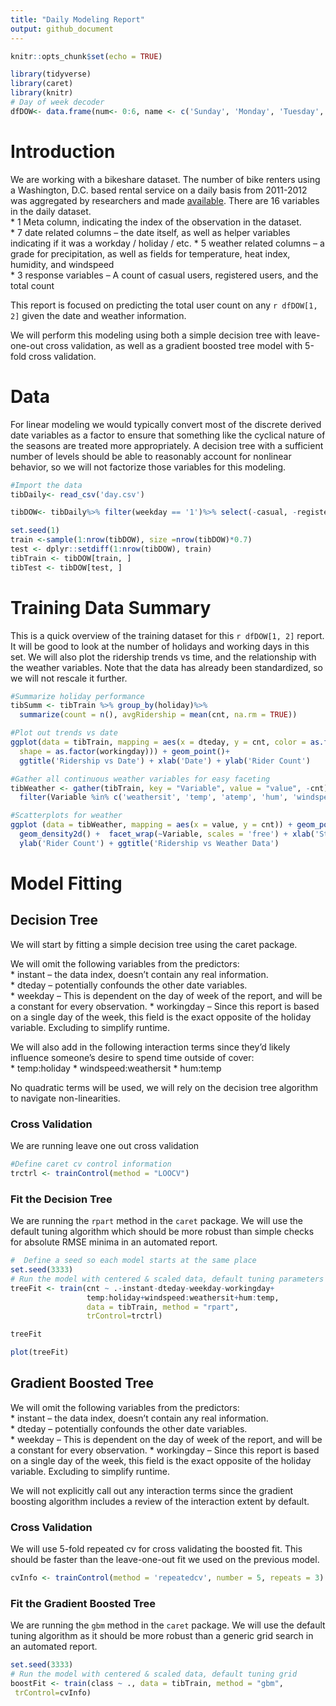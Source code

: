 ```yaml
---
title: "Daily Modeling Report"
output: github_document
---
```


```r
knitr::opts_chunk$set(echo = TRUE)
```
```r
library(tidyverse)
library(caret)  
library(knitr)
# Day of week decoder
dfDOW<- data.frame(num<- 0:6, name <- c('Sunday', 'Monday', 'Tuesday', 'Wednesday', 'Thursday', 'Friday', 'Saturday'))
```
# Introduction 

We are working with a bikeshare dataset.  The number of bike renters using a Washington, D.C. based rental service on a daily basis from 2011-2012 was aggregated by researchers and made [available](https://archive.ics.uci.edu/ml/datasets/Bike+Sharing+Dataset).  There are 16 variables in the daily dataset.  
* 1 Meta column, indicating the index of the observation in the dataset.  
* 7 date related columns -- the date itself, as well as helper variables indicating if it was a workday / holiday / etc.
* 5 weather related columns -- a grade for precipitation, as well as fields for temperature, heat index, humidity, and windspeed  
* 3 response variables -- A count of casual users, registered users, and the total count  

This report is focused on predicting the total user count on any `r dfDOW[1, 2]` given the date and weather information.  

We will perform this modeling using both a simple decision tree with leave-one-out cross validation, as well as a gradient boosted tree model with 5-fold cross validation.

# Data  

For linear modeling we would typically convert most of the discrete derived date variables as a factor to ensure that something like the cyclical nature of the seasons are treated more appropriately.  A decision tree with a sufficient number of levels should be able to reasonably account for nonlinear behavior, so we will not factorize those variables for this modeling.
```r
#Import the data
tibDaily<- read_csv('day.csv')

tibDOW<- tibDaily%>% filter(weekday == '1')%>% select(-casual, -registered)

set.seed(1)
train <-sample(1:nrow(tibDOW), size =nrow(tibDOW)*0.7)
test <- dplyr::setdiff(1:nrow(tibDOW), train)
tibTrain <- tibDOW[train, ]
tibTest <- tibDOW[test, ]
```

# Training Data Summary 

This is a quick overview of the training dataset for this `r dfDOW[1, 2]` report.  It will be good to look at the number of holidays and working days in this set.  We will also plot the ridership trends vs time, and the relationship with the weather variables.  Note that the data has already been standardized, so we will not rescale it further.

```r
#Summarize holiday performance
tibSumm <- tibTrain %>% group_by(holiday)%>% 
  summarize(count = n(), avgRidership = mean(cnt, na.rm = TRUE))

#Plot out trends vs date
ggplot(data = tibTrain, mapping = aes(x = dteday, y = cnt, color = as.factor(season),
  shape = as.factor(workingday))) + geom_point()+
  ggtitle('Ridership vs Date') + xlab('Date') + ylab('Rider Count')

#Gather all continuous weather variables for easy faceting
tibWeather <- gather(tibTrain, key = "Variable", value = "value", -cnt)%>% 
  filter(Variable %in% c('weathersit', 'temp', 'atemp', 'hum', 'windspeed'))

#Scatterplots for weather
ggplot (data = tibWeather, mapping = aes(x = value, y = cnt)) + geom_point() +
  geom_density2d() +  facet_wrap(~Variable, scales = 'free') + xlab('Standardized Weather Metric') + 
  ylab('Rider Count') + ggtitle('Ridership vs Weather Data')
```  

# Model Fitting  

## Decision Tree  
We will start by fitting a simple decision tree using the caret package.   

We will omit the following variables from the predictors:  
* instant -- the data index, doesn't contain any real information.  
* dteday -- potentially confounds the other date variables.  
* weekday -- This is dependent on the day of week of the report, and will be a constant for every observation.
* workingday -- Since this report is based on a single day of the week, this field is the exact opposite of the holiday variable.  Excluding to simplify runtime.  

We will also add in the following interaction terms since they'd likely influence someone's desire to spend time outside of cover:  
* temp:holiday 
* windspeed:weathersit
* hum:temp

No quadratic terms will be used, we will rely on the decision tree algorithm to navigate non-linearities.

### Cross Validation  
We are running leave one out cross validation  
```r
#Define caret cv control information
trctrl <- trainControl(method = "LOOCV")
```

### Fit the Decision Tree  
We are running the `rpart` method in the `caret` package.  We will use the default tuning algorithm which should be more robust than simple checks for absolute RMSE minima in an automated report.
```r
#  Define a seed so each model starts at the same place 
set.seed(3333)
# Run the model with centered & scaled data, default tuning parameters
treeFit <- train(cnt ~ .-instant-dteday-weekday-workingday+
                 temp:holiday+windspeed:weathersit+hum:temp,
                 data = tibTrain, method = "rpart",
                 trControl=trctrl)

treeFit

plot(treeFit)
```  
## Gradient Boosted Tree  

We will omit the following variables from the predictors:  
* instant -- the data index, doesn't contain any real information.  
* dteday -- potentially confounds the other date variables.  
* weekday -- This is dependent on the day of week of the report, and will be a constant for every observation.
* workingday -- Since this report is based on a single day of the week, this field is the exact opposite of the holiday variable.  Excluding to simplify runtime.  

We will not explicitly call out any interaction terms since the gradient boosting algorithm includes a review of the interaction extent by default.  

### Cross Validation  
We will use 5-fold repeated cv for cross validating the boosted fit.  This should be faster than the leave-one-out fit we used on the previous model.  
```r
cvInfo <- trainControl(method = 'repeatedcv', number = 5, repeats = 3)
```

### Fit the Gradient Boosted Tree  
We are running the `gbm` method in the `caret` package.  We will use the default tuning algorithm as it should be more robust than a generic grid search in an automated report.  
```r
set.seed(3333)
# Run the model with centered & scaled data, default tuning grid
boostFit <- train(class ~ ., data = tibTrain, method = "gbm",
 trControl=cvInfo)
```

